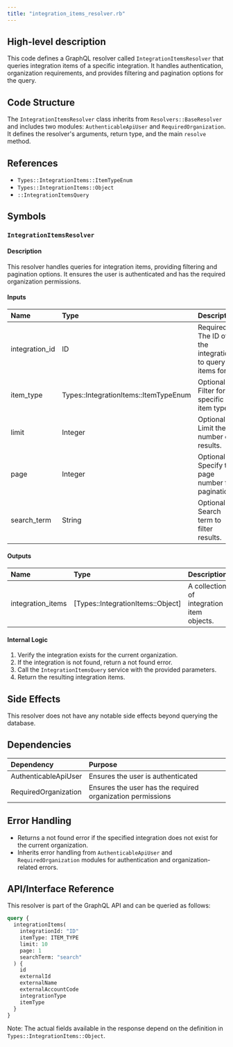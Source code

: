```yaml
---
title: "integration_items_resolver.rb"
---
```


## High-level description
This code defines a GraphQL resolver called `IntegrationItemsResolver` that queries integration items of a specific integration. It handles authentication, organization requirements, and provides filtering and pagination options for the query.

## Code Structure
The `IntegrationItemsResolver` class inherits from `Resolvers::BaseResolver` and includes two modules: `AuthenticableApiUser` and `RequiredOrganization`. It defines the resolver's arguments, return type, and the main `resolve` method.

## References
- `Types::IntegrationItems::ItemTypeEnum`
- `Types::IntegrationItems::Object`
- `::IntegrationItemsQuery`

## Symbols

### `IntegrationItemsResolver`
#### Description
This resolver handles queries for integration items, providing filtering and pagination options. It ensures the user is authenticated and has the required organization permissions.

#### Inputs
| Name | Type | Description |
|:-----|:-----|:------------|
| integration_id | ID | Required. The ID of the integration to query items for. |
| item_type | Types::IntegrationItems::ItemTypeEnum | Optional. Filter for specific item types. |
| limit | Integer | Optional. Limit the number of results. |
| page | Integer | Optional. Specify the page number for pagination. |
| search_term | String | Optional. Search term to filter results. |

#### Outputs
| Name | Type | Description |
|:-----|:-----|:------------|
| integration_items | [Types::IntegrationItems::Object] | A collection of integration item objects. |

#### Internal Logic
1. Verify the integration exists for the current organization.
2. If the integration is not found, return a not found error.
3. Call the `IntegrationItemsQuery` service with the provided parameters.
4. Return the resulting integration items.

## Side Effects
This resolver does not have any notable side effects beyond querying the database.

## Dependencies
| Dependency | Purpose |
|:-----------|:--------|
| AuthenticableApiUser | Ensures the user is authenticated |
| RequiredOrganization | Ensures the user has the required organization permissions |

## Error Handling
- Returns a not found error if the specified integration does not exist for the current organization.
- Inherits error handling from `AuthenticableApiUser` and `RequiredOrganization` modules for authentication and organization-related errors.

## API/Interface Reference
This resolver is part of the GraphQL API and can be queried as follows:

```graphql
query {
  integrationItems(
    integrationId: "ID"
    itemType: ITEM_TYPE
    limit: 10
    page: 1
    searchTerm: "search"
  ) {
    id
    externalId
    externalName
    externalAccountCode
    integrationType
    itemType
  }
}
```

Note: The actual fields available in the response depend on the definition in `Types::IntegrationItems::Object`.